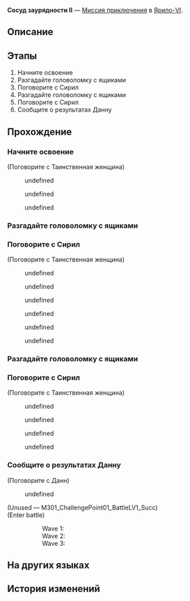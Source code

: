 {{Дополнить|Диалоги.}}
{{Миссия Инфобокс
|id              = 2011103
|Название        = 
|Изображение     = Миссия Освоения Сосуд заурядности II.png
|Тип             = Миссия приключения
|События         = 
|Глава           = 
|Условия         = 
* Завершена [[Миссия приключения]] ''[[Сосуд заурядности I]]''
* Завершена [[Миссия Освоения]] ''[[Молодая гвардия]]''
|Персонажи       = Данн; Первопроходец; Сирил; Таинственная женщина
|СтартЛокация    = [[Ярило-VI]] — [[Запретная зона Среброгривых Стражей]]
|Локации         = Запретная зона Среброгривых Стражей
|Предыдущая      = Сосуд заурядности I
|Следующая       = 
|Награды         = Опыт Освоения*100; Звёздный нефрит*30; Журнал приключений*3; Shield (Item)*100; Кредиты*7 000
}}
'''Сосуд заурядности II''' — [[Миссия приключения]] в [[Ярило-VI]].

==Описание==
{{Описание|Вы вновь встречаетесь с Сирил в Запретной зоне Среброгривых Стражей... Но она больше не ребёнок. Похоже, она вернула свои воспоминания, но теперь отказывается делиться ими с вами. Она говорит, что это ради вашего блага. К сожалению, от Данна тоже не удаётся узнать ничего полезного.}}

==Этапы==
# Начните освоение
# Разгадайте головоломку с ящиками
# Поговорите с Сирил
# Разгадайте головоломку с ящиками
# Поговорите с Сирил
# Сообщите о результатах Данну

==Прохождение==
{{Дополнить}}


===Начните освоение===
{{Описание миссии|локация=Запретная зона Среброгривых Стражей|Те, кто идут по Пути Освоения, всегда будут встречать в своих путешествиях странных людей и вещи. Истории не только заполняют журналы первопроходцев, но и укрепляют их связь с разными мирами.}}
{{Диалог Начало}}

;(Поговорите с Таинственная женщина)
<!--Unknown TalkSentence: 201313001-->
<!--Unknown TalkSentence: 201313002-->
<!--Unknown TalkSentence: 201313003-->
:{{Диалог|Стрелка}} undefined
:{{Диалог|Стрелка}} undefined
:{{Диалог|Стрелка}} undefined
{{Диалог Конец}}

===Разгадайте головоломку с ящиками===
{{Описание миссии|локация=Запретная зона Среброгривых Стражей|Вы вновь встречаетесь с Сирил в Запретной зоне Среброгривых Стражей... Но она больше не ребёнок.<br />Сирил по-прежнему не может осилить головоломки с ящиками. Ей нужна ваша помощь.}}
{{Диалог Начало}}
{{Диалог Конец}}

===Поговорите с Сирил===
{{Описание миссии|локация=Запретная зона Среброгривых Стражей|Вы вновь встречаетесь с Сирил в Запретной зоне Среброгривых Стражей... Но она больше не ребёнок.<br />В третий раз вы помогли ей решить головоломку.<br />Поговорите с ней и спросите, не хочет ли она что-то вам рассказать.}}
{{Диалог Начало}}

;(Поговорите с Таинственная женщина)
<!--Unknown TalkSentence: 201313025-->
<!--Unknown TalkSentence: 201313026-->
:{{Диалог|Стрелка}} undefined
:{{Диалог|Стрелка}} undefined
:{{Диалог|Стрелка}} undefined
{{Описание миссии|локация=Запретная зона Среброгривых Стражей|Вы вновь встречаетесь с Сирил в Запретной зоне Среброгривых Стражей... Но она больше не ребёнок.<br />Получилось! Она наконец смогла восстановить осколки своих воспоминаний.<br />Продолжайте. Помогите ей разгадать ещё одну головоломку, и может быть, она сможет открыть правду о себе...}}
<!--Unknown TalkSentence: 201313052-->
<!--Unknown TalkSentence: 201313053-->
<!--Unknown TalkSentence: 201313054-->
<!--Unknown TalkSentence: 201313055-->
:{{Диалог|Стрелка}} undefined
:{{Диалог|Стрелка}} undefined
:{{Диалог|Стрелка}} undefined
{{Диалог Конец}}

===Разгадайте головоломку с ящиками===
{{Диалог Начало}}
{{Диалог Конец}}

===Поговорите с Сирил===
{{Описание миссии|локация=Запретная зона Среброгривых Стражей|Вы вновь встречаетесь с Сирил в Запретной зоне Среброгривых Стражей... Но она больше не ребёнок.<br />Вы помогли ей решить четвёртую головоломку с ящиками.<br />Поговорите с ней... Быть может, теперь она готова рассказать вам правду.}}
{{Диалог Начало}}

;(Поговорите с Таинственная женщина)
<!--Unknown TalkSentence: 201313060-->
<!--Unknown TalkSentence: 201313061-->
:{{Диалог|Стрелка}} undefined
:{{Диалог|Стрелка}} undefined
:{{Диалог|Стрелка}} undefined
:{{Диалог|Стрелка}} undefined
{{Диалог Конец}}

===Сообщите о результатах Данну===
{{Описание миссии|локация=Запретная зона Среброгривых Стражей|Вы вновь встречаетесь с Сирил в Запретной зоне Среброгривых Стражей... Но она больше не ребёнок.<br />Похоже, она вернула свои воспоминания, но теперь отказывается делиться ими с вами. Она говорит, что это ради вашего блага.<br />В любом случае вы чувствуете, что должны отчитаться перед дежурным из Среброгривых Стражей. Поговорите со своим старым другом Данном.}}
{{Диалог Начало}}

;(Поговорите с Данн)
<!--Unknown TalkSentence: 201313090-->
<!--Unknown TalkSentence: 201313091-->
:{{Чёрный экран|undefined}}
<!--Unknown TalkSentence: 201313093-->
<!--Unknown TalkSentence: 201313094-->
<!--Unknown TalkSentence: 201313095-->
<!--Unknown TalkSentence: 201313096-->
:{{Диалог|Стрелка}} undefined
<!--Unknown TalkSentence: 201313098-->
;(Unused &mdash; M301_ChallengePoint01_BattleLV1_Succ)
;(Enter battle)
:::Wave 1: {{Enemy List|Солдат Среброгривых Стражей*2; Стрелок Среброгривых Стражей*1}}
:::Wave 2: {{Enemy List|Солдат Среброгривых Стражей*1; Стрелок Среброгривых Стражей*2}}
:::Wave 3: {{Enemy List|Солдат Среброгривых Стражей*1; Лейтенант Среброгривых Стражей*1; Стрелок Среброгривых Стражей*1}}
{{Диалог Конец}}

==На других языках==
{{На других языках
|en   = Vessel of Mediocrity (II)
|zhs  = 庸人的容器•其二
|zht  = 庸人的容器•其二
|ja   = 凡人の容器・その2
|ko   = 어리석은 자의 용기(容器)•2
|es   = Recipiente de la mediocridad&nbsp;II
|fr   = Réceptacle de médiocrité (II)
|ru   = Сосуд заурядности II
|th   = ภาชนะแห่งสามัญ 2
|vi   = Rương Của Kẻ Tầm Thường-2
|de   = Behältnis des Mittelmaßes (Teil 2)
|id   = Wadah Orang Biasa (Bagian II)
|pt   = Recipiente da Mediocridade (II)
}}

==История изменений==
{{История изменений|2.7}}
